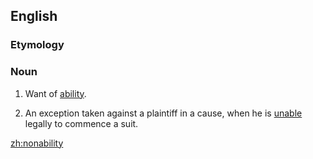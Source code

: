 ==English==

===Etymology===
{{prefix|non|ability|lang=en}}

===Noun===
{{en-noun|nonabilities}}

# Want of [[ability]].
# {{label|en|legal}} An exception taken against a plaintiff in a cause, when he is [[unable]] legally to commence a suit.

[[zh:nonability]]